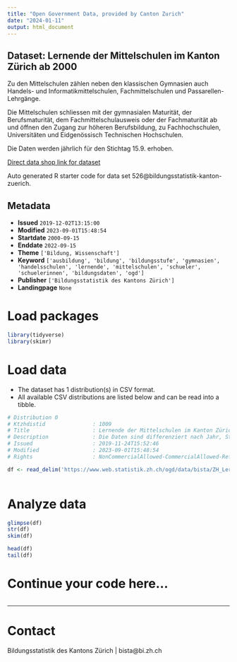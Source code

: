 ```yaml
---
title: "Open Government Data, provided by Canton Zurich"
date: "2024-01-11"
output: html_document
---
```


## Dataset: Lernende der Mittelschulen im Kanton Zürich ab 2000

Zu den Mittelschulen zählen neben den klassischen Gymnasien auch Handels- und Informatikmittelschulen, Fachmittelschulen und Passarellen-Lehrgänge.

Die Mittelschulen schliessen mit der gymnasialen Maturität, der Berufsmaturität, dem Fachmittelschulausweis oder der Fachmaturität ab und öffnen den Zugang zur höheren Berufsbildung, zu Fachhochschulen, Universitäten und Eidgenössisch Technischen Hochschulen.

Die Daten werden jährlich für den Stichtag 15.9. erhoben.

[Direct data shop link for dataset](https://www.zh.ch/de/politik-staat/statistik-daten/datenkatalog.html#/datasets/526@bildungsstatistik-kanton-zuerich)

Auto generated R starter code for data set 526@bildungsstatistik-kanton-zuerich.

## Metadata

- **Issued** `2019-12-02T13:15:00`
- **Modified** `2023-09-01T15:48:54`
- **Startdate** `2000-09-15`
- **Enddate** `2022-09-15`
- **Theme** `['Bildung, Wissenschaft']`
- **Keyword** `['ausbildung', 'bildung', 'bildungsstufe', 'gymnasien', 'handelsschulen', 'lernende', 'mittelschulen', 'schueler', 'schuelerinnen', 'bildungsdaten', 'ogd']`
- **Publisher** `['Bildungsstatistik des Kantons Zürich']`
- **Landingpage** `None`


# Load packages

```r

library(tidyverse)
library(skimr)

```

# Load data

-   The dataset has 1 distribution(s) in CSV format.
-   All available CSV distributions are listed below and can be read into a tibble.

```r

# Distribution 0
# Ktzhdistid               : 1009
# Title                    : Lernende der Mittelschulen im Kanton Zürich ab 2000
# Description              : Die Daten sind differenziert nach Jahr, Stufe, Typ, Profil, Geschlecht, Finanzierung und Staatsangehörigkeit. Jahr: Das Jahr ist jeweils das Kalenderjahr der Erhebung, wobei der Stichtag der 15.9. ist. Die Daten für das Jahr 2022 sind somit im Schuljahr 2022/23 erhoben worden und zeigen den Datenstand am 15. September 2022. Stufe: Die Lernenden der Mittelstufe sind zum Teil auf der Sekundarstufe I und zum Teil auf der Sekundarstufe II. Die Sekundarstufe II beginnt nach dem Ende der obligatorischen Schulzeit. Mittelschultyp: Beim Typ der Mittelschule wird zwischen Gymnasium, Handelsmittelschule, Fachmittelschule und Informatikmittelschule unterschieden. In der Restkategorie "andere" sind enthalten: Passerelle und allgemeinbildende Privatschule mit eigenem Programm. Bildungsart: Bei den Gymnasien vor 2011: Profil, danach Schwerpunktfach. Bei den Fachmittelschulen: Profil und ab 2015 Fachmaturität. Finanzierung: Es wird zwischen öffentlich finanzierten Bildungsinstitutionen (oeff) und privat finanzierten Bildungsinstitutionen (priv) unterscheidet. Staatsangehoerigkeit: Es wird pro Person nur eine Staatsangehörigkeit erhoben. Falls eine Person mehrere Staatsangehörigkeiten hat, und eine davon ist die Schweizerische, so wird diese prioritär erfasst. Bei anderen mehrfachen Staatsangehörigkeiten wir keine Vorgabe zur Priorisierung gemacht. In dieser Auswertung  wird nur zwischen Schweiz und Ausland unterschieden. Anzahl: Anzahl der Schülerinnen und Schüler mit der entsprechenden Merkmalskombination.
# Issued                   : 2019-11-24T15:52:46
# Modified                 : 2023-09-01T15:48:54
# Rights                   : NonCommercialAllowed-CommercialAllowed-ReferenceRequired

df <- read_delim('https://www.web.statistik.zh.ch/ogd/data/bista/ZH_Lernende_Mittelschulen.csv')



```

# Analyze data

```r

glimpse(df)
str(df)
skim(df)

head(df)
tail(df)

```

# Continue your code here...

```r

```

------------------------------------------------------------------------

# Contact

Bildungsstatistik des Kantons Zürich | bista@bi.zh.ch
